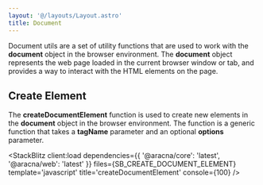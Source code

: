 ```yaml
---
layout: '@/layouts/Layout.astro'
title: Document
---
```



Document utils are a set of utility functions that are used to work with the **document** object in the browser environment. The **document** object represents the web page loaded in the current browser window or tab, and provides a way to interact with the HTML elements on the page.

## Create Element

The **createDocumentElement** function is used to create new elements in the **document** object in the browser environment. The function is a generic function that takes a **tagName** parameter and an optional **options** parameter.

<StackBlitz
  client:load
  dependencies={{ '@aracna/core': 'latest', '@aracna/web': 'latest' }}
  files={SB_CREATE_DOCUMENT_ELEMENT}
  template='javascript'
  title='createDocumentElement'
  console={100}
/>
